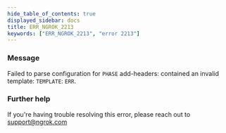 ```yaml
---
hide_table_of_contents: true
displayed_sidebar: docs
title: ERR_NGROK_2213
keywords: ["ERR_NGROK_2213", "error 2213"]
---
```


### Message

Failed to parse configuration for `PHASE` add-headers: contained an invalid template: `TEMPLATE`: `ERR`.

### Further help

If you're having trouble resolving this error, please reach out to [support@ngrok.com](mailto:support@ngrok.com?subject=Help%20with%20ERR_NGROK_2213)
